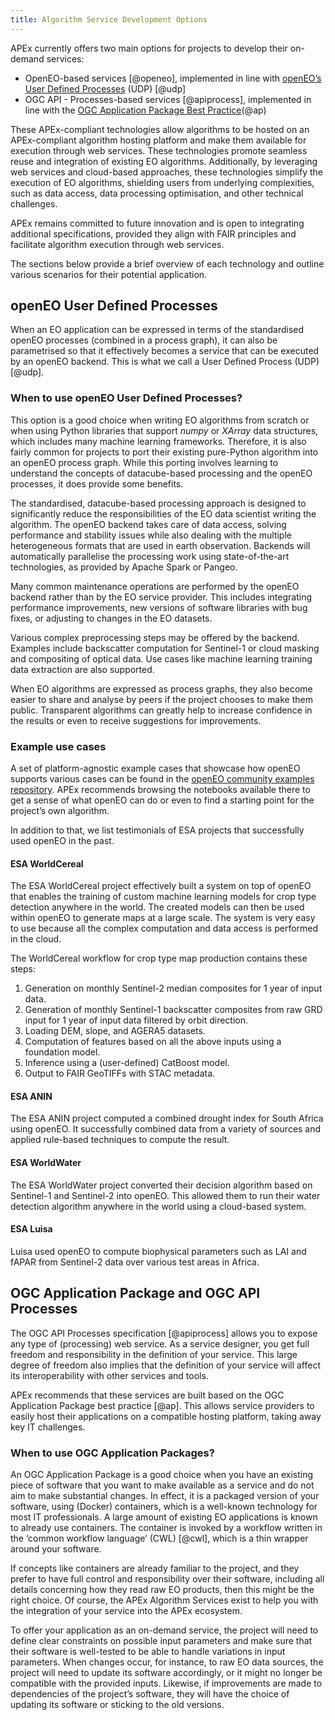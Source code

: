 ```yaml
---
title: Algorithm Service Development Options
---
```


APEx currently offers two main options for projects to develop their on-demand services:

* OpenEO-based services [@openeo], implemented in line
  with [openEO’s User Defined Processes](#openeo-user-defined-processes) (UDP) [@udp]
* OGC API - Processes-based services [@apiprocess], implemented in line with the
  [OGC Application Package Best Practice](#ogc-application-package-and-ogc-api-processes)(@ap)

These APEx-compliant technologies allow algorithms to be hosted on an APEx-compliant algorithm hosting platform and make
them available for execution through web services. These technologies promote seamless reuse and integration of existing
EO algorithms. Additionally, by leveraging web services and cloud-based approaches, these technologies simplify the
execution of EO algorithms, shielding users from underlying complexities, such as data access, data processing
optimisation, and other technical challenges.

APEx remains committed to future innovation and is open to integrating additional specifications, provided they align
with FAIR principles and facilitate algorithm execution through web services.

The sections below provide a brief overview of each technology and outline various scenarios for their potential
application.

## openEO User Defined Processes

When an EO application can be expressed in terms of the standardised openEO processes (combined in a process graph), it
can also be parametrised so that it effectively becomes a service that can be executed by an openEO backend. This is
what we call a User Defined Process (UDP) [@udp].

### When to use openEO User Defined Processes?

This option is a good choice when writing EO algorithms from scratch or when using Python libraries that support _numpy_
or _XArray_ data structures, which includes many machine learning frameworks. Therefore, it is also fairly common for
projects to port their existing pure-Python algorithm into an openEO process graph. While this porting involves learning
to understand the concepts of datacube-based processing and the openEO processes, it does provide some benefits.

The standardised, datacube-based processing approach is designed to significantly reduce the responsibilities of the EO
data scientist writing the algorithm. The openEO backend takes care of data access, solving performance and stability
issues while also dealing with the multiple heterogeneous formats that are used in earth observation. Backends will
automatically parallelise the processing work using state-of-the-art technologies, as provided by Apache Spark or
Pangeo.

Many common maintenance operations are performed by the openEO backend rather than by the EO service provider. This
includes integrating performance improvements, new versions of software libraries with bug fixes, or adjusting to
changes in the EO datasets.

Various complex preprocessing steps may be offered by the backend. Examples include backscatter computation for
Sentinel-1 or cloud masking and compositing of optical data. Use cases like machine learning training data extraction
are also supported.

When EO algorithms are expressed as process graphs, they also become easier to share and analyse by peers if the project
chooses to make them public. Transparent algorithms can greatly help to increase confidence in the results or even to
receive suggestions for improvements.

### Example use cases

A set of platform-agnostic example cases that showcase how openEO supports various cases can be found in the
[openEO community examples repository](https://github.com/Open-EO/openeo-community-examples). APEx recommends browsing
the notebooks available there to get a sense of what openEO can do or even to find a starting point for the project’s
own algorithm.

In addition to that, we list testimonials of ESA projects that successfully used openEO in the past.

#### ESA WorldCereal

The ESA WorldCereal project effectively built a system on top of openEO that enables the training of custom machine
learning models for crop type detection anywhere in the world. The created models can then be used within openEO to
generate maps at a large scale. The system is very easy to use because all the complex computation and data access is
performed in the cloud.

The WorldCereal workflow for crop type map production contains these steps:

1. Generation on monthly Sentinel-2 median composites for 1 year of input data.
2. Generation of monthly Sentinel-1 backscatter composites from raw GRD input for 1 year of input data filtered by orbit
   direction.
3. Loading DEM, slope, and AGERA5 datasets.
4. Computation of features based on all the above inputs using a foundation model.
5. Inference using a (user-defined) CatBoost model.
6. Output to FAIR GeoTIFFs with STAC metadata.

#### ESA ANIN

The ESA ANIN project computed a combined drought index for South Africa using openEO. It successfully combined data from
a variety of sources and applied rule-based techniques to compute the result.

#### ESA WorldWater

The ESA WorldWater project converted their decision algorithm based on Sentinel-1 and Sentinel-2 into openEO. This
allowed them to run their water detection algorithm anywhere in the world using a cloud-based system.

#### ESA Luisa

Luisa used openEO to compute biophysical parameters such as LAI and fAPAR from Sentinel-2 data over various test areas
in Africa.

## OGC Application Package and OGC API Processes

The OGC API Processes specification [@apiprocess] allows you to expose any type of (processing) web service. As a
service
designer, you get full freedom and responsibility in the definition of your service. This large degree of freedom also
implies that the definition of your service will affect its interoperability with other services and tools.

APEx recommends that these services are built based on the OGC Application Package best practice [@ap]. This allows
service providers to easily host their applications on a compatible hosting platform, taking away key IT challenges.

### When to use OGC Application Packages?

An OGC Application Package is a good choice when you have an existing piece of software that you want to make
available as a service and do not aim to make substantial changes. In effect, it is a packaged version of your software,
using (Docker) containers, which is a well-known technology for most IT professionals. A large amount of existing EO
applications is known to already use containers. The container is invoked by a workflow written in the ‘common workflow
language’ (CWL) [@cwl], which is a thin wrapper around your software.

If concepts like containers are already familiar to the project, and they prefer to have full control and responsibility
over their software, including all details concerning how they read raw EO products, then this might be the right
choice. Of course, the APEx Algorithm Services exist to help you with the integration of your service into the APEx
ecosystem.

To offer your application as an on-demand service, the project will need to define clear constraints on possible input
parameters and make sure that their software is well-tested to be able to handle variations in input parameters. When
changes occur, for instance, to raw EO data sources, the project will need to update its software accordingly, or it
might no longer be compatible with the provided inputs. Likewise, if improvements are made to dependencies of the
project’s software, they will have the choice of updating its software or sticking to the old versions.

